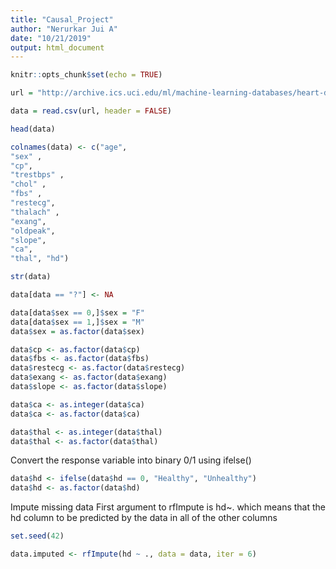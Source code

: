 ```yaml
---
title: "Causal_Project"
author: "Nerurkar Jui A"
date: "10/21/2019"
output: html_document
---
```


```r
knitr::opts_chunk$set(echo = TRUE)
```

```r
url = "http://archive.ics.uci.edu/ml/machine-learning-databases/heart-disease/processed.cleveland.data"

data = read.csv(url, header = FALSE)

head(data)

colnames(data) <- c("age", 
"sex" ,
"cp",
"trestbps" ,
"chol" ,
"fbs" ,
"restecg", 
"thalach" ,
"exang", 
"oldpeak", 
"slope",
"ca", 
"thal", "hd") 

str(data)
```

```r
data[data == "?"] <- NA

data[data$sex == 0,]$sex = "F"
data[data$sex == 1,]$sex = "M"
data$sex = as.factor(data$sex)

data$cp <- as.factor(data$cp)
data$fbs <- as.factor(data$fbs)
data$restecg <- as.factor(data$restecg)
data$exang <- as.factor(data$exang)
data$slope <- as.factor(data$slope)

data$ca <- as.integer(data$ca)
data$ca <- as.factor(data$ca)

data$thal <- as.integer(data$thal)
data$thal <- as.factor(data$thal)
```

Convert the response variable into binary 0/1 using ifelse()
```r
data$hd <- ifelse(data$hd == 0, "Healthy", "Unhealthy")
data$hd <- as.factor(data$hd)
```

Impute missing data
First argument to rfImpute is hd~. which means that the hd column to be predicted by the data in all of the other columns
```r
set.seed(42)

data.imputed <- rfImpute(hd ~ ., data = data, iter = 6)
```

